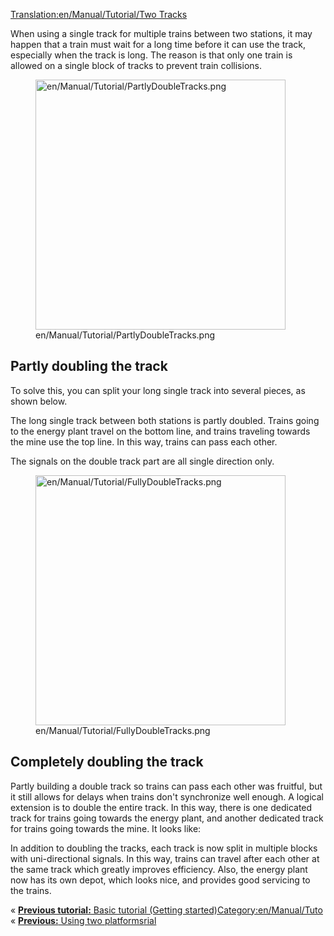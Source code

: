 [[Translation:en/Manual/Tutorial/Two Tracks]]

When using a single track for multiple trains between two stations, it may happen that a train must wait for a long time before it can use the track, especially when the track is long.
The reason is that only one train is allowed on a single block of tracks to prevent train collisions.

[[File:en/Manual/Tutorial/PartlyDoubleTracks.png|thumb|right|400px]]
== Partly doubling the track ==
To solve this, you can split your long single track into several pieces, as shown below.

The long single track between both stations is partly doubled. Trains going to the energy plant travel on the bottom line, and trains traveling towards the mine use the top line. In this way, trains can pass each other.

The signals on the double track part are all single direction only.

{{en/-}}[[File:en/Manual/Tutorial/FullyDoubleTracks.png|thumb|right|400px]]
== Completely doubling the track ==
Partly building a double track so trains can pass each other was fruitful, but it still allows for delays when trains don't synchronize well enough. A logical extension is to double the entire track.
In this way, there is one dedicated track for trains going towards the energy plant, and another dedicated track for trains going towards the mine. It looks like:

In addition to doubling the tracks, each track is now split in multiple blocks with uni-directional signals. In this way, trains can travel after each other at the same track which greatly improves efficiency. Also, the energy plant now has its own depot, which looks nice, and provides good servicing to the trains.

{{en/-}}
<span style="float: left">&laquo; [[en/Manual/Tutorial/Main Page|'''Previous tutorial:''' Basic tutorial (Getting started)]]</span>
<span style="float: left">&laquo; [[en/Tutorial/Two Platforms|'''Previous:''' Using two platforms]]</span>
{{en/-}}

[[Category:en/Manual/Tutorial]]
